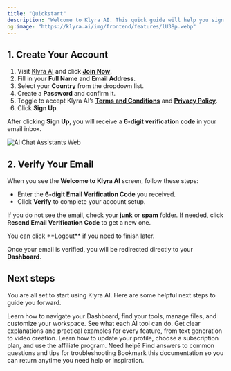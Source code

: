 ```yaml
---
title: "Quickstart"
description: "Welcome to Klyra AI. This quick guide will help you sign up, verify your account, and reach your dashboard in just a few steps."
og:image: "https://klyra.ai/img/frontend/features/lU38p.webp"
---
```


## 1. Create Your Account

1. Visit [Klyra AI](https://klyra.ai) and click [**Join Now**](https://klyra.ai/register).
2. Fill in your **Full Name** and **Email Address**.
3. Select your **Country** from the dropdown list.
4. Create a **Password** and confirm it.
5. Toggle to accept Klyra AI’s [**Terms and Conditions**](https://klyra.ai/page/terms-and-conditions) and [**Privacy Policy**](https://klyra.ai/page/privacy-policy).
6. Click **Sign Up**.

After clicking **Sign Up**, you will receive a **6-digit verification code** in your email inbox.

<img
  src="/images/register.webp"
  alt="AI Chat Assistants Web"
  class="border rounded-lg shadow-md"
/>

## 2. Verify Your Email

When you see the **Welcome to Klyra AI** screen, follow these steps:

- Enter the **6-digit Email Verification Code** you received.
- Click **Verify** to complete your account setup.

If you do not see the email, check your **junk** or **spam** folder. If needed, click **Resend Email Verification Code** to get a new one.

<Tip>
  You can click **Logout** if you need to finish later.
</Tip>

Once your email is verified, you will be redirected directly to your **Dashboard**.

## Next steps

You are all set to start using Klyra AI. Here are some helpful next steps to guide you forward.

<CardGroup cols={2}>
  <Card title="Explore the Dashboard" icon="chalkboard" href="/ai-panel/dashboard" cta="Open Dashboard Overview">
    Learn how to navigate your Dashboard, find your tools, manage files, and customize your workspace.
  </Card>
  <Card title="Discover AI Tools" icon="toolbox" href="ai-writing/ai-writer" cta="View Features">
    See what each AI tool can do. Get clear explanations and practical examples for every feature, from text generation to video creation.
  </Card>
  <Card title="Manage Your Account" icon="books" href="account/my-account" cta="See Tutorials">
    Learn how to update your profile, choose a subscription plan, and use the affiliate program.
  </Card>
  <Card title="Check FAQs" icon="block-question" href="/faqs" cta="Visit FAQs">
    Need help? Find answers to common questions and tips for troubleshooting
  </Card>
</CardGroup>

<Note>
  Bookmark this documentation so you can return anytime you need help or inspiration.
</Note>